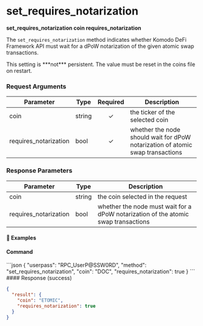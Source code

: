 
# set\_requires\_notarization

**set\_requires\_notarization coin requires\_notarization**

The `set_requires_notarization` method indicates whether Komodo DeFi Framework API must wait for a dPoW notarization of the given atomic swap transactions.

<Note>
  This setting is ***not*** persistent. The value must be reset in the coins file on restart.
</Note>

### Request Arguments

| Parameter              | Type   | Required | Description                                                                    |
| ---------------------- | ------ | :------: | ------------------------------------------------------------------------------ |
| coin                   | string |     ✓    | the ticker of the selected coin                                                |
| requires\_notarization | bool   |     ✓    | whether the node should wait for dPoW notarization of atomic swap transactions |

### Response Parameters

| Parameter              | Type   | Description                                                                        |
| ---------------------- | ------ | ---------------------------------------------------------------------------------- |
| coin                   | string | the coin selected in the request                                                   |
| requires\_notarization | bool   | whether the node must wait for a dPoW notarization of the atomic swap transactions |

#### 📌 Examples

#### Command

<CodeGroup title="" tag="POST" label="set_requires_notarization" mm2MethodDecorate="true">
  ```json
  {
    "userpass": "RPC_UserP@SSW0RD",
    "method": "set_requires_notarization",
    "coin": "DOC",
    "requires_notarization": true
  }
  ```
</CodeGroup>

<CollapsibleSection expandedText="Hide Response" collapsedText="Show Response">
  #### Response (success)

  ```json
  {
    "result": {
      "coin": "ETOMIC",
      "requires_notarization": true
    }
  }
  ```
</CollapsibleSection>
